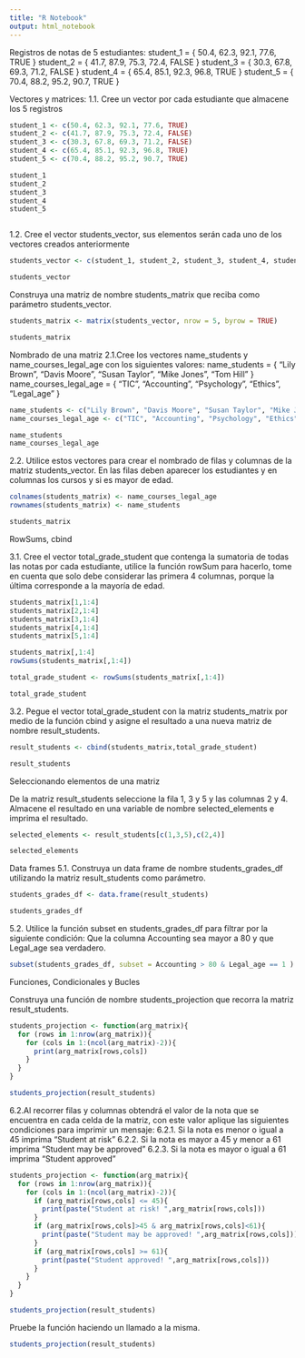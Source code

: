 ```yaml
---
title: "R Notebook"
output: html_notebook
---
```


Registros de notas de 5 estudiantes:
student_1 = { 50.4, 62.3, 92.1, 77.6, TRUE }
student_2 = { 41.7, 87.9, 75.3, 72.4, FALSE }
student_3 = { 30.3, 67.8, 69.3, 71.2, FALSE }
student_4 = { 65.4, 85.1, 92.3, 96.8, TRUE }
student_5 = { 70.4, 88.2, 95.2, 90.7, TRUE }


Vectores y matrices:
1.1. Cree un vector por cada estudiante que almacene los 5 registros
```r
student_1 <- c(50.4, 62.3, 92.1, 77.6, TRUE)
student_2 <- c(41.7, 87.9, 75.3, 72.4, FALSE)
student_3 <- c(30.3, 67.8, 69.3, 71.2, FALSE)
student_4 <- c(65.4, 85.1, 92.3, 96.8, TRUE)
student_5 <- c(70.4, 88.2, 95.2, 90.7, TRUE)

student_1
student_2
student_3
student_4
student_5



```
1.2. Cree el vector students_vector, sus elementos serán cada uno de los vectores creados
anteriormente
```r
students_vector <- c(student_1, student_2, student_3, student_4, student_5)

students_vector

```

Construya una matriz de nombre students_matrix que reciba como parámetro
students_vector.
```r
students_matrix <- matrix(students_vector, nrow = 5, byrow = TRUE)

students_matrix
```

Nombrado de una matriz
2.1.Cree los vectores name_students y name_courses_legal_age con los siguientes 
valores:
    name_students = { “Lily Brown”, “Davis Moore”, “Susan Taylor”, “Mike Jones”,
    “Tom Hill” }
    name_courses_legal_age = { “TIC”, “Accounting”, “Psychology”, “Ethics”,
    “Legal_age” }
```r

name_students <- c("Lily Brown", "Davis Moore", "Susan Taylor", "Mike Jones","Tom Hill")
name_courses_legal_age <- c("TIC", "Accounting", "Psychology", "Ethics", "Legal_age")

name_students
name_courses_legal_age

```

2.2. Utilice estos vectores para crear el nombrado de filas y columnas de la matriz
students_vector. En las filas deben aparecer los estudiantes y en columnas los cursos y
si es mayor de edad.
```r
colnames(students_matrix) <- name_courses_legal_age
rownames(students_matrix) <- name_students

students_matrix


```

RowSums, cbind

3.1. Cree el vector total_grade_student que contenga la sumatoria de todas las notas por
cada estudiante, utilice la función rowSum para hacerlo, tome en cuenta que solo debe
considerar las primera 4 columnas, porque la última corresponde a la mayoría de
edad.
```r
students_matrix[1,1:4]
students_matrix[2,1:4]
students_matrix[3,1:4]
students_matrix[4,1:4]
students_matrix[5,1:4]

students_matrix[,1:4]
rowSums(students_matrix[,1:4])

total_grade_student <- rowSums(students_matrix[,1:4])

total_grade_student
```

3.2. Pegue el vector total_grade_student con la matriz students_matrix por medio de la
función cbind y asigne el resultado a una nueva matriz de nombre result_students.
```r
result_students <- cbind(students_matrix,total_grade_student)

result_students
```

Seleccionando elementos de una matriz

De la matriz result_students seleccione la fila 1, 3 y 5 y las columnas 2 y 4. Almacene el
resultado en una variable de nombre selected_elements e imprima el resultado.
```r
selected_elements <- result_students[c(1,3,5),c(2,4)]

selected_elements
```

Data frames
5.1. Construya un data frame de nombre students_grades_df utilizando la matriz
result_students como parámetro.
```r
students_grades_df <- data.frame(result_students)

students_grades_df
```

5.2. Utilice la función subset en students_grades_df para filtrar por la siguiente condición:
Que la columna Accounting sea mayor a 80 y que Legal_age sea verdadero.
```r
subset(students_grades_df, subset = Accounting > 80 & Legal_age == 1 )

```

Funciones, Condicionales y Bucles

Construya una función de nombre students_projection que recorra la matriz
result_students.
```r
students_projection <- function(arg_matrix){
  for (rows in 1:nrow(arg_matrix)){
    for (cols in 1:(ncol(arg_matrix)-2)){
      print(arg_matrix[rows,cols])
    }
  }
}

students_projection(result_students)

```

6.2.Al recorrer filas y columnas obtendrá el valor de la nota que se encuentra en cada
celda de la matriz, con este valor aplique las siguientes condiciones para imprimir un
mensaje:
  6.2.1. Si la nota es menor o igual a 45 imprima "Student at risk"
  6.2.2. Si la nota es mayor a 45 y menor a 61 imprima “Student may be approved”
  6.2.3. Si la nota es mayor o igual a 61 imprima “Student approved”

```r
students_projection <- function(arg_matrix){
  for (rows in 1:nrow(arg_matrix)){
    for (cols in 1:(ncol(arg_matrix)-2)){
      if (arg_matrix[rows,cols] <= 45){
        print(paste("Student at risk! ",arg_matrix[rows,cols]))
      }
      if (arg_matrix[rows,cols]>45 & arg_matrix[rows,cols]<61){
        print(paste("Student may be approved! ",arg_matrix[rows,cols]))
      }
      if (arg_matrix[rows,cols] >= 61){
        print(paste("Student approved! ",arg_matrix[rows,cols]))
      }
    }
  }
}

students_projection(result_students)

```

Pruebe la función haciendo un llamado a la misma.
```r

students_projection(result_students)

```

